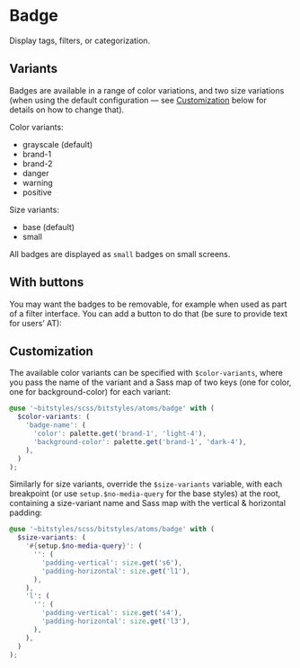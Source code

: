 
<Meta title="Atoms/Badge/Overview" component={Badge} />

<Canvas>
  <Story id="atoms-badge--base" />
  <Story id="atoms-badge--brand-1" />
  <Story id="atoms-badge--brand-2" />
  <Story id="atoms-badge--danger" />
  <Story id="atoms-badge--warning" />
  <Story id="atoms-badge--positive" />
</Canvas>

<Canvas>
  <Story id="atoms-badge--base-small" />
  <Story id="atoms-badge--brand-1-small" />
  <Story id="atoms-badge--brand-2-small" />
  <Story id="atoms-badge--danger-small" />
  <Story id="atoms-badge--warning-small" />
  <Story id="atoms-badge--positive-small" />
</Canvas>

# Badge

Display tags, filters, or categorization.

## Variants

Badges are available in a range of color variations, and two size variations (when using the default configuration — see [Customization](#customization) below for details on how to change that).

Color variants:

- grayscale (default)
- brand-1
- brand-2
- danger
- warning
- positive

Size variants:

- base (default)
- small

All badges are displayed as `small` badges on small screens.

## With buttons

You may want the badges to be removable, for example when used as part of a filter interface. You can add a button to do that (be sure to provide text for users’ AT):

<Canvas>
  <Story id="atoms-badge--base-button" />
  <Story id="atoms-badge--brand-1-button" />
  <Story id="atoms-badge--brand-2-button" />
  <Story id="atoms-badge--danger-button" />
  <Story id="atoms-badge--warning-button" />
  <Story id="atoms-badge--positive-button" />
</Canvas>

<Canvas>
  <Story id="atoms-badge--base-button-small" />
  <Story id="atoms-badge--brand-1-button-small" />
  <Story id="atoms-badge--brand-2-button-small" />
  <Story id="atoms-badge--danger-button-small" />
  <Story id="atoms-badge--warning-button-small" />
  <Story id="atoms-badge--positive-button-small" />
</Canvas>

## Customization

The available color variants can be specified with `$color-variants`, where you pass the name of the variant and a Sass map of two keys (one for color, one for background-color) for each variant:

```scss
@use '~bitstyles/scss/bitstyles/atoms/badge' with (
  $color-variants: (
    'badge-name': (
      'color': palette.get('brand-1', 'light-4'),
      'background-color': palette.get('brand-1', 'dark-4'),
    ),
  )
);
```

Similarly for size variants, override the `$size-variants` variable, with each breakpoint (or use `setup.$no-media-query` for the base styles) at the root, containing a size-variant name and Sass map with the vertical & horizontal padding:

```scss
@use '~bitstyles/scss/bitstyles/atoms/badge' with (
  $size-variants: (
    '#{setup.$no-media-query}': (
      '': (
        'padding-vertical': size.get('s6'),
        'padding-horizontal': size.get('l1'),
      ),
    ),
    'l': (
      '': (
        'padding-vertical': size.get('s4'),
        'padding-horizontal': size.get('l3'),
      ),
    ),
  )
);
```
